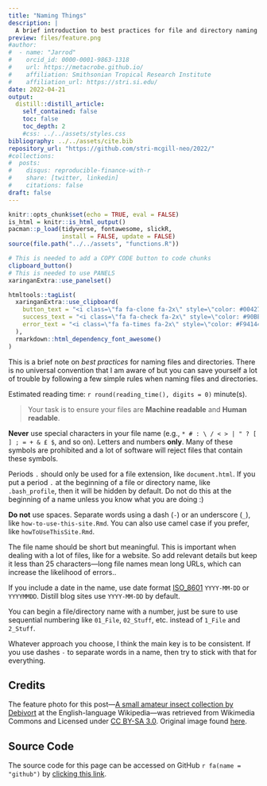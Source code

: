 ```yaml
---
title: "Naming Things"
description: |
  A brief introduction to best practices for file and directory naming that will help keep you sane.
preview: files/feature.png
#author:
#  - name: "Jarrod"
#    orcid_id: 0000-0001-9863-1318
#    url: https://metacrobe.github.io/
#    affiliation: Smithsonian Tropical Research Institute
#    affiliation_url: https://stri.si.edu/
date: 2022-04-21
output:
  distill::distill_article:
    self_contained: false
    toc: false
    toc_depth: 2
    #css: ../../assets/styles.css
bibliography: ../../assets/cite.bib  
repository_url: "https://github.com/stri-mcgill-neo/2022/"
#collections:
#  posts:
#    disqus: reproducible-finance-with-r
#    share: [twitter, linkedin]
#    citations: false
draft: false
---
```


```r
knitr::opts_chunk$set(echo = TRUE, eval = FALSE)
is_html = knitr::is_html_output()
pacman::p_load(tidyverse, fontawesome, slickR,
               install = FALSE, update = FALSE)
source(file.path("../../assets", "functions.R"))
```

```r
# This is needed to add a COPY CODE button to code chunks
clipboard_button()
# This is needed to use PANELS
xaringanExtra::use_panelset()
```

```r
htmltools::tagList(
  xaringanExtra::use_clipboard(
    button_text = "<i class=\"fa fa-clone fa-2x\" style=\"color: #004276\"></i>",
    success_text = "<i class=\"fa fa-check fa-2x\" style=\"color: #90BE6D\"></i>",
    error_text = "<i class=\"fa fa-times fa-2x\" style=\"color: #F94144\"></i>"
  ),
  rmarkdown::html_dependency_font_awesome()
)
```

This is a  brief note on *best practices* for naming files and directories. There is no universal convention that I am aware of but you can save yourself a lot of trouble by following a few simple rules when naming files and directories.

<aside>
Estimated reading time: `r round(reading_time(), digits = 0)` minute(s).
</aside>


> Your task is to ensure your files are **Machine readable** and **Human readable**.

**Never** use special characters in your file name (e.g., `* # : \ / < > | " ? [ ] ; = + & £ $`,  and so on). Letters and numbers **only**. Many of these symbols are prohibited and a lot of software will reject files that contain these symbols. 

Periods `.` should only be used for a file extension, like `document.html`. If you put a period `.` at the beginning of a file or directory name, like `.bash_profile`, then it will be hidden by default. Do not do this at the beginning of a name unless you know what you are doing :) 

**Do not** use spaces. Separate words using a dash (`-`) or an underscore (`_`), like `how-to-use-this-site.Rmd`. You can also use camel case if you prefer, like `howToUseThisSite.Rmd`.

The file name should be short but meaningful. This is important when dealing with a lot of files, like for a website. So add relevant details but keep it less than 25 characters---long file names mean long URLs, which can increase the likelihood of errors.. 

If you include a date in the name, use date format [ISO_8601](https://en.wikipedia.org/wiki/ISO_8601) `YYYY-MM-DD` or `YYYYMMDD`. Distill blog sites use `YYYY-MM-DD` by default. 

You can begin a file/directory name with a number, just be sure to use sequential numbering like `01_File`, `02_Stuff`, etc. instead of `1_File` and `2_Stuff`.

Whatever approach you choose, I think the main key is to be consistent. If you use dashes `-` to separate words in a name, then try to stick with that for everything.  

## Credits {.appendix}

The feature photo for this post---[A small amateur insect collection by](https://commons.wikimedia.org/wiki/File:Small-insect-collection.jpg) [Debivort](https://en.wikipedia.org/wiki/User:Debivort) at the English-language Wikipedia---was retrieved from Wikimedia Commons and Licensed under [CC BY-SA 3.0](http://creativecommons.org/licenses/by-sa/3.0/). Original image found [here](https://upload.wikimedia.org/wikipedia/commons/1/1f/Small-insect-collection.jpg).

##  Source Code {.appendix}

The source code for this page can be accessed on GitHub `r fa(name = "github")` by [clicking this link](`r source_code()`). 
